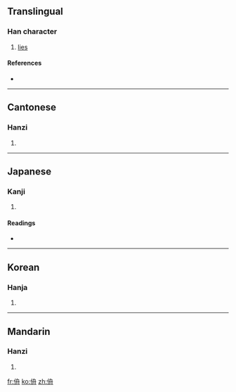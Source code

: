 ==Translingual==

===Han character===
{{Han char|rn=9|rad=人|as=06|sn=8|four=2724<sub>0</sub>|canj=人竹月卜 (OHBY)}}

# [[lies]]

====References====
* {{Han ref|kx=0102.170|dkj=00606|dj=0217.010|hdz=10149.110|uh=4F9C|ud=20380|bh=CBC5|bd=52165}}

----

==Cantonese==

===Hanzi===
{{yue-hanzi|jyut=|y=jau1}}

# {{defn|Cantonese|sort=人06}}

----

==Japanese==

===Kanji===
{{ja-kanji|grade=|rs=人06}}

# {{defn|Japanese|sort=人06}}

====Readings====
* {{ja-readings|on=[[ちゅう]] (chū), [[ちゅ]] (chu)|kun=[[おおいかくす]] (ooikakusu), [[いつわる]] (itsuwaru)}}

----

==Korean==

===Hanja===
{{ko-hanja|hangeul=주|rv=ju|mr=chu}}

# {{defn|Korean|sort=人06}}

----

==Mandarin==

===Hanzi===
{{cmn-hanzi|pin=[[yǐ]] ([[yi3]]), [[zhōu]] ([[zhou1]])|wg=i<sup>3</sup>, chou<sup>1</sup>}}

# {{defn|Mandarin|sort=人06}}

[[fr:侜]]
[[ko:侜]]
[[zh:侜]]
